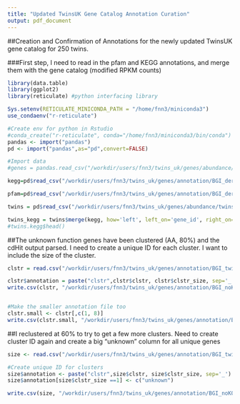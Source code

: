 ```yaml
---
title: "Updated TwinsUK Gene Catalog Annotation Curation"
output: pdf_document
---
```


##Creation and Confirmation of Annotations for the newly updated TwinsUK gene catalog for 250 twins.

###First step, I need to read in the pfam and KEGG annotations, and merge them with the gene catalog (modified RPKM counts)

```r
library(data.table)
library(ggplot2)
library(reticulate) #python interfacing library

Sys.setenv(RETICULATE_MINICONDA_PATH = "/home/fnn3/miniconda3")
use_condaenv("r-reticulate")
```



```r
#Create env for python in Rstudio
#conda_create("r-reticulate", conda="/home/fnn3/miniconda3/bin/conda")
pandas <- import("pandas")
pd <- import("pandas",as="pd",convert=FALSE)
```


```r
#Import data
#genes = pandas.read_csv("/workdir/users/fnn3/twins_uk/genes/abundance/twinsUK_geneAbun_unagg_filt90_primary.csv",na_values="0")

kegg=pd$read_csv("/workdir/users/fnn3/twins_uk/genes/annotation/BGI_derep_clust90_KEGG_4col_nomissingKO_topHits.csv", names = c("gene","pid","alnlen","ko"), usecols = c("gene","ko"))

pfam=pd$read_csv("/workdir/users/fnn3/twins_uk/genes/annotation/BGI_derep_clust90_proteins_pfam_topHits.txt", names=c("gene","access","pfam","eval","score","bias"), usecols = c("gene","pfam"), sep="\t")

twins = pd$read_csv("/workdir/users/fnn3/twins_uk/genes/abundance/twinsUK_aligned_genes.txt")
```

```r
twins_kegg = twins$merge(kegg, how='left', left_on='gene_id', right_on='gene')
#twins.kegg$head()

```



##The unknown function genes have been clustered (AA, 80%) and the cdHit output parsed. I need to create a unique ID for each cluster. I want to include the size of the cluster. 
```r
clstr = read.csv("/workdir/users/fnn3/twins_uk/genes/annotation/BGI_twins_genes_noKO_clust80_parsed.clstr.txt", sep='\t', header=TRUE)

clstr$annotation = paste("clstr",clstr$clstr, clstr$clstr_size, sep='_')
write.csv(clstr, "/workdir/users/fnn3/twins_uk/genes/annotation/BGI_noKO_clust80_gene_annotation_full.csv", sep=',', quote=F, row.names=F)


#Make the smaller annotation file too
clstr.small <- clstr[,c(1, 8)]
write.csv(clstr.small, "/workdir/users/fnn3/twins_uk/genes/annotation/BGI_noKO_clust80_gene_annotation_2col.csv", quote=F, row.names=F)
```


##I reclustered at 60% to try to get a few more clusters. Need to create cluster ID again and create a big "unknown" column for all unique genes
```r
size <- read.csv("/workdir/users/fnn3/twins_uk/genes/annotation/BGI_twins_genes_noKO_clust60_clustSize.txt", sep='\t', header=TRUE)

#Create unique ID for clusters
size$annotation <- paste("clstr",size$clstr, size$clstr_size, sep='_')
size$annotation[size$clstr_size ==1] <- c("unknown")

write.csv(size, "/workdir/users/fnn3/twins_uk/genes/annotation/BGI_noKOclust60_gene_annotation.csv", sep=',', quote=F, row.names=F)

```
